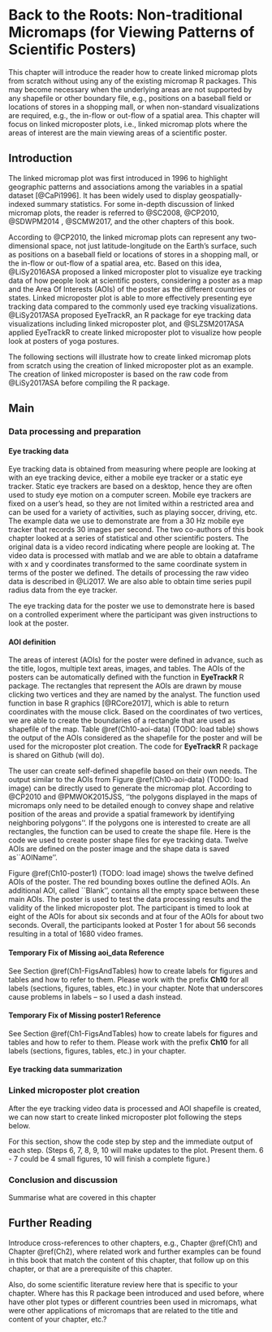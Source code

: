 # Back to the Roots: Non-traditional Micromaps (for Viewing Patterns of Scientific Posters) {#Ch10}


\chapterauthor{Chunyang Li}


This chapter will introduce the reader how to create linked micromap plots from scratch without using any of the existing micromap R packages. This may become necessary when the underlying areas are not supported by any shapefile or other boundary file, e.g., positions on a baseball field or locations of stores in a shopping mall, or when non-standard visualizations are required, e.g., the in-flow or out-flow of a spatial area. This chapter will focus on linked microposter plots, i.e., linked micromap plots where the areas of interest are the main viewing areas of a scientific poster.


## Introduction {#Ch10-Introduction}

The linked micromap plot was first introduced in 1996 to highlight geographic patterns and associations among the variables in a spatial dataset [@CaPi1996]. It has been widely used to display geospatially-indexed summary statistics. For some in-depth discussion of linked micromap plots, the reader is referred to @SC2008, @CP2010, @SDWPM2014	, @SCMW2017, and the other chapters of this book.  

According to @CP2010, the linked micromap plots can represent any two-dimensional space, not just latitude-longitude on the Earth's surface, such as positions on a baseball field or locations of stores in a shopping mall, or the in-flow or out-flow of a spatial area, etc. Based on this idea, @LiSy2016ASA proposed a linked microposter plot to visualize eye tracking data of how people look at scientific posters, considering a poster as a map and the Area Of Interests (AOIs) of the poster as the different countries or states. Linked microposter plot is able to more effectively presenting eye tracking data compared to the commonly used eye tracking visualizations. @LiSy2017ASA proposed EyeTrackR, an R package for eye tracking data visualizations including linked microposter plot, and @SLZSM2017ASA applied EyeTrackR to create linked microposter plot to visualize how people look at posters of yoga postures.


The following sections will illustrate how to create linked micromap plots from scratch using the creation of linked microposter plot as an example. The creation of linked microposter is based on the raw code from @LiSy2017ASA before compiling the R package.




## Main {#Ch10-Main}


### Data processing and preparation {#Ch10-Data}

#### Eye tracking data
Eye tracking data is obtained from measuring where people are looking at with an eye tracking device, either a mobile eye tracker or a static eye tracker. Static eye trackers are based on a desktop, hence they are often used to study eye motion on a computer screen. Mobile eye trackers are fixed on a user's head, so they are not limited within a restricted area and can be used for a variety of activities, such as playing soccer, driving, etc. The example data we use to demonstrate are from a 30 Hz mobile eye tracker that records 30 images per second. The two co-authors of this book chapter looked at a series of statistical and other scientific posters. The original data is a video record indicating where people are looking at. The video data is processed with matlab and we are able to obtain a dataframe with x and y coordinates transformed to the same coordinate system in terms of the poster we defined. The details of processing the raw video data is described in @Li2017. We are also able to obtain time series pupil radius data from the eye tracker.

The eye tracking data for the poster we use to demonstrate here is based on a controlled experiment where the participant was given instructions to look at the poster. 


#### AOI definition

The areas of interest (AOIs) for the poster were defined in advance, such as the title, logos, multiple text areas, images, and tables. The AOIs of the posters can be automatically defined with the \textit{DrawAOIs} function in **EyeTrackR**\index{R Packages!EyeTrackR} R package. The rectangles that represent the AOIs are drawn by mouse clicking two vertices and they are named by the analyst. The \textit{DrawAOIs} function used \textit{locator} function in base R graphics [@RCore2017], which is able to return coordinates with the mouse click. Based on the coordinates of two vertices, we are able to create the boundaries of a rectangle that are used as shapefile of the map. Table \@ref(Ch10-aoi-data) (TODO: load table) shows the output of the AOIs considered as the shapefile for the poster and will be used for the microposter plot creation. The code for **EyeTrackR**\index{R Packages!EyeTrackR} R package is shared on Github (will do). 

The user can create self-defined shapefile based on their own needs. The output similar to the AOIs from Figure \@ref(Ch10-aoi-data) (TODO: load image) can be directly used to generate the micromap plot. According to @CP2010 and @PMWOK2015JSS, ''the polygons displayed in the maps of micromaps only need to be detailed enough to convey shape and relative position of the areas and provide a spatial framework by identifying neighboring polygons''. If the polygons one is interested to create are all rectangles, the \textit{DrawAOIs} function can be used to create the shape file. Here is the code we used to create poster shape files for eye tracking data. Twelve AOIs are defined on the poster image and the shape data is saved as``AOIName''.



Figure \@ref(Ch10-poster1) (TODO: load image) shows the twelve defined AOIs of the poster. The red bounding boxes outline the defined AOIs. An additional AOI, called ``Blank'', contains all the empty space between these main AOIs. The poster is used to test the data processing results and the validity of the linked microposter plot. The participant is timed to look at eight of the AOIs for about six seconds and at four of the AOIs for about two seconds.  Overall, the participants looked at Poster 1 for about 56 seconds resulting in a total of 1680 video frames.


#### Temporary Fix of Missing aoi_data Reference {#Ch10-aoi-data}

See Section \@ref(Ch1-FigsAndTables) how to create labels for figures and tables and how to refer to them.
Please work with the prefix **Ch10** for all labels (sections, figures, tables, etc.) in your chapter.
Note that underscores cause problems in labels -- so I used a dash instead.


#### Temporary Fix of Missing poster1 Reference {#Ch10-poster1}

See Section \@ref(Ch1-FigsAndTables) how to create labels for figures and tables and how to refer to them.
Please work with the prefix **Ch10** for all labels (sections, figures, tables, etc.) in your chapter.


#### Eye tracking data summarization


### Linked microposter plot creation

After the eye tracking video data is processed and AOI shapefile is created, we can now start to create linked microposter plot following the steps below. 

\begin{enumerate}
    \item \textbf{Panel design specification.}
    
First, the user needs to figure out a few questions: how many panels are there in the plot? i.e. how many variables does one want to visualize? What are the plot types one wants to use for the visualization? How to arrange the panels, such as which panel goes left and which panel goes right? How does one want to label the panels? 

A vector of panel plot types are created to store the designed panel types. Then a list of column attributes are created to specify the order of the panels from left to right using a \textit{col.num}. For the poster panel, cumulate is an attribute that determines if one wants cumulative pattern or not. For each panel, one needs to specify the header of the panel, and the font of the labeling. For the data panels, the data needs to be specified. Below is the code how the linked microposter plot panels are specified. Here we are creating three data panels: two dot plot panels representing number of visits and visits, and one boxplot panel representing pupil data. The poster, legend and the data panels are presented from left to right. After the panel types and attributes are specified, a quick check is conducted to make sure that all the panel types one plans to plot are specified. 

\begin{verbatim}
panel.types = c("poster", "legend", "dot", "dot", "boxplot")

columns.att = list(
  list(col.num = 1, cumulate = TRUE),
  list(col.num = 2, header = "Areas of Interest", header.size = 0.7, point.size = 0.96, text.size = 0.7, text.font = 1),
  list(col.num = 3, panel.data = "visits.num", header = "Number of Visits", text.size = 0.7, point.size = 0.96, axis.ticks = NA, axis.labels = NA),
  list(col.num = 4, panel.data = "visits", header = "Length of Visits (sec)", text.size = 0.7, point.size = 0.96, axis.ticks = NA, axis.labels = NA),
  list(col.num = 5, panel.data = "pupildat", header = "Pupil Radius in Pixels", text.size = 0.7, axis.ticks = NA, axis.labels = NA)
)

columns = length(columns.att)
if (length(panel.types) < columns){
  warning("Panel types are not completely specified.")
}
\end{verbatim}

\item \textbf{Load images and data.}

After specifying the panels, the image/poster and data needs to be loaded. Here we are using the grayscale version of the poster, therefore grayscale is set to be TRUE. We used \textbf{imager} R package for the poster image processing. The user can replace poster with other images and replace eye tracking data with other data types. 


\begin{verbatim}

data = posterdat.all
grayscale = TRUE
poster.loc = system.file("extdata", "poster_colored.jpg", package = "EyeTrackR")

posterdat = data[[1]]
names(columns.att) = panel.types
poster = imager::load.image(poster.loc)

if (grayscale){
  poster = imager::grayscale(poster)
}
 
\end{verbatim}



\item \textbf{Load shapefile for poster.}

The data for the definitions of AOIs used as shape file is loaded. We added ``blank'' as another AOI that are not able to be specified through the rectangle drawing. The AOIs are like states for the map of the united states and the poster is like the nation. A polygon for the entire poster is created after the creation and loading the polygons for all the AOIs.   

\begin{verbatim}

posterVBorders = AOIName

# create shape data for blank and add it to poster shapefile
blank = as.data.frame(matrix(c(rep(0, 5 * 3), NA, NA, NA), nrow = 6, ncol = 3, byrow = TRUE))
blank[, 1] = "Blank"
colnames(blank) = colnames(posterVBorders)
stateVBorders = rbind(posterVBorders, blank)

# create the polygon for the entire poster
nationVBorders = matrix(c(0, 0, imager::width(poster), 0, imager::width(poster), imager::height(poster), 0, imager::height(poster), 0, 0),
                        nrow = 5, ncol = 2, byrow = TRUE)
nationVBorders = as.data.frame(nationVBorders)
colnames(nationVBorders) = c("x", "y")
\end{verbatim}

\item \textbf{Order rows by data columns.}

The user can specify how they want the rows to be sorted by, i.e., which column to order by. In this case, we can choose from number of visits (visits.num), visits (visits) or pupil data (pupildat) to sort by. Here we chose ``visits'' to sort the rows for the plot.  

\begin{verbatim}

sortby = "visits"

if (sortby == "pupildat"){
  unordered.median = unlist(lapply(pupildat, stats::median))
  ordered.median = order(unordered.median, decreasing = decreasing)
  pupildat = pupildat[ordered.median]
  posterdat = posterdat[ordered.median, ]
} else if (sortby == "speed"){
  unordered.median = unlist(lapply(speed, stats::median))
  ordered.median = order(unordered.median, decreasing = decreasing)
  speed = speed[ordered.median]
  posterdat = posterdat[ordered.median, ]
} else {
  posterdat = posterdat[order(posterdat[, sortby], decreasing = decreasing), ]
}

stateDataId = row.names(posterdat)

\end{verbatim}


\item \textbf{Determine panel layouts.}

The quickest approach is to use automatic layout and choose different partitioning described in @PMWOK2015JSS, here chose the automatic layout and set the partitioning to be 1. The user can also specify layout of the rows, and if median row is wanted or not. Then the sizes of the each rows are calculated based on the overall plot size and the number of rows.   

\begin{verbatim}
 
Layout = NA
MedianRow = TRUE
AutomaticLayout = TRUE
partitioning = 1

# determine the layouts
 if (AutomaticLayout){
   rows = ArrangePanels(posterdat = posterdat, partitioning)[[3]]
   MedianRow = DetermineMedianRow(nrow(posterdat), partitioning)
 } else {
   rows = length(Layout)
   if (length(hdColors) < max(Layout)){
     hdColors = rep(hdColors, ceiling(max(Layout)/length(hdColors)))
     warning('There are too few colors provided.')
   }
 }

 if ((AutomaticLayout == FALSE) && MedianRow){
   if ((rows %% 2 == 0) || (Layout[ceiling(length(Layout)/2)] != 1)){
     MedianRow = FALSE
     warning("There is no median row.")
   }
 }
 
# determine the size of the rows    
if (MedianRow == FALSE){

  rowsize = rep(17.2/rows, rows)

} else {

  rowsize = c(rep(17.2/rows, floor(rows/2)), 17.2/(rows*3.2), rep(17.2/rows, floor(rows/2)))

}
  
\end{verbatim}



\item \textbf{Create panel layouts and plot indexes.}

Details is a list structure that contains the variables and values for the detailed layout of the plot. \textit{ArrangePanels} function is able to automatically determine the start and end rows for each plot groups given the input. The code for the functions \textit{panelLayout} and \textit{ArrangePanels}, as well as the layout details list is in the SharedFunctions.R file.  

\begin{verbatim}
panel.width = c(2.9, 2.9, 2.9, 2.9, 2.9)
panels = panelLayout(nrow = rows, ncol = columns, topMargin = details$top, bottomMargin = details$bot, leftMargin = details$left,
                     rightMargin = details$right, rowSep = rep(0.01, rows + 1), rowSize = rowsize,
                     colSize = panel.width, colSep = rep(0.05, (columns + 1)))



iBegin = ArrangePanels(posterdat = posterdat, partitioning, AutomaticLayout, Layout, MedianRow)[[1]]
iEnd = ArrangePanels(posterdat = posterdat, partitioning, AutomaticLayout, Layout, MedianRow)[[2]]
nGroups = length(iEnd)
\end{verbatim}



\item \textbf{Plot posters}

After all the settings are specified, we can now start to plot the linked microposter plot each column at a time, by starting from the leftmost column, i.e., the micro posters. The color series are selected from the \textbf{RColorBrewer} R package. Here 5 colors are used in the ``Accent'' color series, since we have five rows at most for each plot group. We modified the micromaps function provided by ?? to create the microposter plots.     

\begin{verbatim}
    
hdColors = rev(RColorBrewer::brewer.pal(5, "Accent"))

if (sum(panel.types == "poster") >= 1){

  posters = which(panel.types == "poster")

  for (i in 1:length(posters)){

    microposters(panel.col = columns.att[posters[i]]$poster$col.num,
                 cumulate = columns.att[posters[i]]$poster$cumulate,
                 posterdat = posterdat,
                 stateVBorders,
                 nationVBorders,
                 poster,
                 panels,
                 nGroups,
                 rows,
                 MedianRow,
                 iBegin,
                 iEnd,
                 hdColors)

  }
}

\end{verbatim}


\item \textbf{Plot labels}


\item \textbf{Plot panels}


\item \textbf{Add Title and Legend}


\end{enumerate}

For this section, show the code step by step and the immediate output of each step. (Steps 6, 7, 8, 9, 10 will make updates to the plot. Present them. 6 - 7 could be 4 small figures, 10 will finish a complete figure.) 



### Conclusion and discussion

Summarise what are covered in this chapter


## Further Reading {#Ch10-FurtherReading}


Introduce cross-references to other chapters, e.g., Chapter \@ref(Ch1) and Chapter \@ref(Ch2),
where related work and further examples can be found in this book that match the content of this
chapter, that follow up on this chapter, or that are a prerequisite of this chapter.

Also, do some scientific literature review here that is specific to your chapter.
Where has this R package been introduced and used before, where have other plot types
or different countries been used in micromaps, what were other applications 
of micromaps that are related to the title and content of your chapter, etc.?


\printbibliography[segment=\therefsegment,heading=subbibliography]

